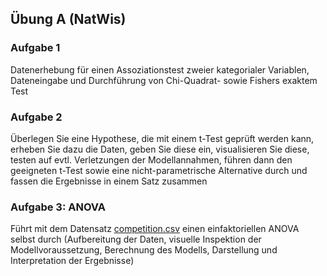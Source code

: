## Übung A (NatWis)

###	Aufgabe 1

Datenerhebung für einen Assoziationstest zweier kategorialer Variablen, Dateneingabe und Durchführung von Chi-Quadrat- sowie Fishers exaktem Test


###	Aufgabe 2

Überlegen Sie eine Hypothese, die mit einem t-Test geprüft werden kann, erheben Sie dazu die Daten, geben Sie diese ein, visualisieren Sie diese, testen auf evtl. Verletzungen der Modellannahmen, führen dann den geeigneten t-Test sowie eine nicht-parametrische Alternative durch und fassen die Ergebnisse in einem Satz zusammen


###	Aufgabe 3: ANOVA

Führt mit dem Datensatz [competition.csv](13_Statistik1/data/competition.csv) einen einfaktoriellen ANOVA selbst durch (Aufbereitung der Daten, visuelle Inspektion der Modellvoraussetzung, Berechnung des Modells, Darstellung und Interpretation der Ergebnisse)



